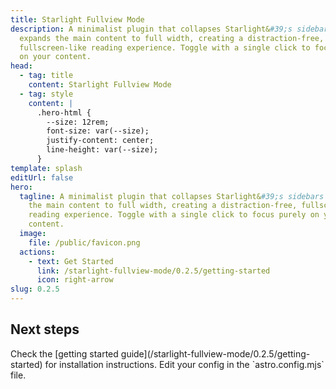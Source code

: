 ```yaml
---
title: Starlight Fullview Mode
description: A minimalist plugin that collapses Starlight&#39;s sidebars and
  expands the main content to full width, creating a distraction-free,
  fullscreen-like reading experience. Toggle with a single click to focus purely
  on your content.
head:
  - tag: title
    content: Starlight Fullview Mode
  - tag: style
    content: |
      .hero-html {
        --size: 12rem;
        font-size: var(--size);
        justify-content: center;
        line-height: var(--size);
      }
template: splash
editUrl: false
hero:
  tagline: A minimalist plugin that collapses Starlight&#39;s sidebars and expands
    the main content to full width, creating a distraction-free, fullscreen-like
    reading experience. Toggle with a single click to focus purely on your
    content.
  image:
    file: /public/favicon.png
  actions:
    - text: Get Started
      link: /starlight-fullview-mode/0.2.5/getting-started
      icon: right-arrow
slug: 0.2.5
---
```



## Next steps

<CardGrid stagger>
  <Card title="Install the plugin" icon="puzzle">
    Check the [getting started guide](/starlight-fullview-mode/0.2.5/getting-started) for installation instructions.
  </Card>

  <Card title="Configure the plugin" icon="setting">
    Edit your config in the `astro.config.mjs` file.
  </Card>
</CardGrid>
